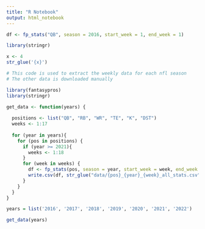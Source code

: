 ```yaml
---
title: "R Notebook"
output: html_notebook
---
```

```r

df <- fp_stats("QB", season = 2016, start_week = 1, end_week = 1)


```

```r

library(stringr)

x <- 4
str_glue('{x}')

```


```r

# This code is used to extract the weekly data for each nfl season
# The other data is downloaded manually

library(fantasypros)
library(stringr)

get_data <- function(years) {
  
  positions <- list("QB", "RB", "WR", "TE", "K", "DST")
  weeks <- 1:17
    
  for (year in years){
    for (pos in positions) {
      if (year >= 2021){
        weeks <- 1:18
      }
      for (week in weeks) {
        df <- fp_stats(pos, season = year, start_week = week, end_week = week, scoring = "ppr")
        write.csv(df, str_glue("data/{pos}_{year}_{week}_all_stats.csv"), row.names=TRUE)
      }
    }
  }
}

years = list('2016', '2017', '2018', '2019', '2020', '2021', '2022')

get_data(years)

```

